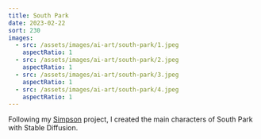 ```yaml
---
title: South Park
date: 2023-02-22
sort: 230
images:
  - src: /assets/images/ai-art/south-park/1.jpeg
    aspectRatio: 1
  - src: /assets/images/ai-art/south-park/2.jpeg
    aspectRatio: 1
  - src: /assets/images/ai-art/south-park/3.jpeg
    aspectRatio: 1
  - src: /assets/images/ai-art/south-park/4.jpeg
    aspectRatio: 1
---
```


Following my [Simpson](/ai-art/simpsons/) project, I created the main characters of South Park with Stable Diffusion.
